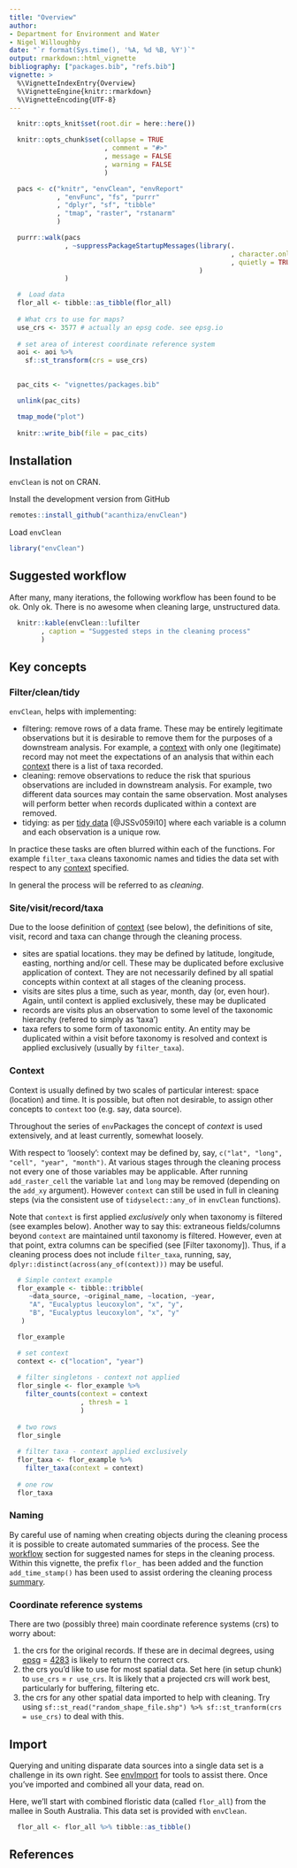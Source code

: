 ```yaml
---
title: "Overview"
author:
- Department for Environment and Water
- Nigel Willoughby
date: "`r format(Sys.time(), '%A, %d %B, %Y')`"
output: rmarkdown::html_vignette
bibliography: ["packages.bib", "refs.bib"]
vignette: >
  %\VignetteIndexEntry{Overview}
  %\VignetteEngine{knitr::rmarkdown}
  %\VignetteEncoding{UTF-8}
---
```


```r

  knitr::opts_knit$set(root.dir = here::here())

  knitr::opts_chunk$set(collapse = TRUE
                        , comment = "#>"
                        , message = FALSE
                        , warning = FALSE
                        )

```

```r

  pacs <- c("knitr", "envClean", "envReport"
            , "envFunc", "fs", "purrr"
            , "dplyr", "sf", "tibble"
            , "tmap", "raster", "rstanarm"
            )

  purrr::walk(pacs
              , ~suppressPackageStartupMessages(library(.
                                                        , character.only = TRUE
                                                        , quietly = TRUE)
                                                )
              )

  #  Load data
  flor_all <- tibble::as_tibble(flor_all)
  
  # What crs to use for maps?
  use_crs <- 3577 # actually an epsg code. see epsg.io
  
  # set area of interest coordinate reference system
  aoi <- aoi %>%
    sf::st_transform(crs = use_crs)
  
```

```r

  pac_cits <- "vignettes/packages.bib"

  unlink(pac_cits)

  tmap_mode("plot")
  
  knitr::write_bib(file = pac_cits)

```

## Installation

`envClean` is not on CRAN.

Install the development version from GitHub

```r
remotes::install_github("acanthiza/envClean")
```

Load `envClean`

```r
library("envClean")
```

## Suggested workflow {#workflow}

After many, many iterations, the following workflow has been found to be ok. Only ok. There is no awesome when cleaning large, unstructured data.

```r
  
  knitr::kable(envClean::lufilter
        , caption = "Suggested steps in the cleaning process"
        )

```

## Key concepts

### Filter/clean/tidy

`envClean`, helps with implementing:

* filtering: remove rows of a data frame. These may be entirely legitimate observations but it is desirable to remove them for the purposes of a downstream analysis. For example, a [context] with only one (legitimate) record may not meet the expectations of an analysis that within each [context] there is a list of taxa recorded.
* cleaning: remove observations to reduce the risk that spurious observations are included in downstream analysis. For example, two different data sources may contain the same observation. Most analyses will perform better when records duplicated within a context are removed.
* tidying: as per [tidy data](https://www.jstatsoft.org/article/view/v059i10) [@JSSv059i10] where each variable is a column and each observation is a unique row.

In practice these tasks are often blurred within each of the functions. For example `filter_taxa` cleans taxonomic names and tidies the data set with respect to any [context] specified.

In general the process will be referred to as _cleaning_.

### Site/visit/record/taxa

Due to the loose definition of [context] (see below), the definitions of site, visit, record and taxa can change through the cleaning process. 

* sites are spatial locations. they may be defined by latitude, longitude, easting, northing and/or cell. These may be duplicated before exclusive application of context. They are not necessarily defined by all spatial concepts within context at all stages of the cleaning process.
* visits are sites plus a time, such as year, month, day (or, even hour). Again, until context is applied exclusively, these may be duplicated
* records are visits plus an observation to some level of the taxonomic hierarchy (refered to simply as 'taxa')
* taxa refers to some form of taxonomic entity. An entity may be duplicated within a visit before taxonomy is resolved and context is applied exclusively (usually by `filter_taxa`).

### Context

Context is usually defined by two scales of particular interest: space (location) and time. It is possible, but often not desirable, to assign other concepts to `context` too (e.g. say, data source).

Throughout the series of `env`Packages the concept of _context_ is used extensively, and at least currently, somewhat loosely.

With respect to 'loosely': context may be defined by, say, `c("lat", "long", "cell", "year", "month")`. At various stages through the cleaning process not every one of those variables may be applicable. After running `add_raster_cell` the variable `lat` and `long` may be removed (depending on the `add_xy` argument). However `context` can still be used in full in cleaning steps (via the consistent use of `tidyselect::any_of` in `envClean` functions).

Note that `context` is first applied _exclusively_ only when taxonomy is filtered (see examples below). Another way to say this: extraneous fields/columns beyond `context` are maintained until taxonomy is filtered. However, even at that point, extra columns can be specified (see [Filter taxonomy]). Thus, if a cleaning process does not include `filter_taxa`, running, say, `dplyr::distinct(across(any_of(context)))` may be useful.

```r

  # Simple context example
  flor_example <- tibble::tribble(
     ~data_source, ~original_name, ~location, ~year,
     "A", "Eucalyptus leucoxylon", "x", "y",
     "B", "Eucalyptus leucoxylon", "x", "y"
   )

  flor_example

  # set context 
  context <- c("location", "year")
  
  # filter singletons - context not applied
  flor_single <- flor_example %>%
    filter_counts(context = context
                  , thresh = 1
                  )
  
  # two rows
  flor_single
      
  # filter taxa - context applied exclusively
  flor_taxa <- flor_example %>%
    filter_taxa(context = context)
  
  # one row
  flor_taxa

```

### Naming

By careful use of naming when creating objects during the cleaning process it is possible to create automated summaries of the process. See the [workflow](#workflow) section for suggested names for steps in the cleaning process. Within this vignette, the prefix `flor_` has been added and the function `add_time_stamp()` has been used to assist ordering the cleaning process [summary](#summary).

### Coordinate reference systems

There are two (possibly three) main coordinate reference systems (crs) to worry about:

1. the crs for the original records. If these are in decimal degrees, using [epsg](https://epsg.io/) = [4283](https://epsg.io/4283) is likely to return the correct crs.
2. the crs you'd like to use for most spatial data. Set here (in setup chunk) to `use_crs` = `r use_crs`. It is likely that a projected crs will work best, particularly for buffering, filtering etc.
3. the crs for any other spatial data imported to help with cleaning. Try using `sf::st_read("random_shape_file.shp") %>% sf::st_tranform(crs = use_crs)` to deal with this.


## Import

Querying and uniting disparate data sources into a single data set is a challenge in its own right. See [envImport](https://github.com/Acanthiza/envImport) for tools to assist there. Once you've imported and combined all your data, read on.

Here, we'll start with combined floristic data (called `flor_all`) from the mallee in South Australia. This data set is provided with `envClean`.

```r

  flor_all <- flor_all %>% tibble::as_tibble()

```

## References
